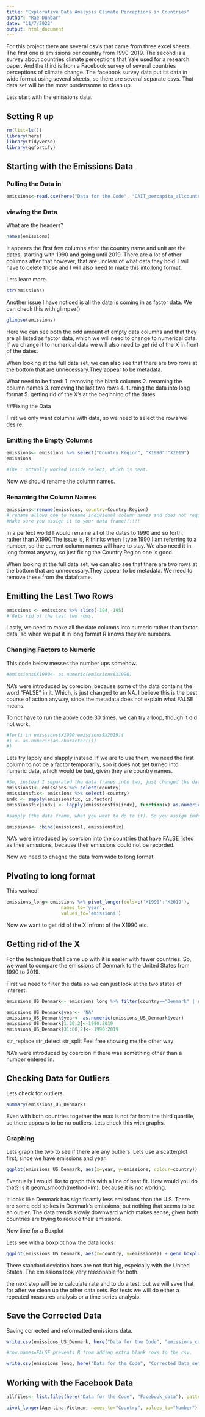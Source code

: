 ```yaml
---
title: "Explorative Data Analysis Climate Perceptions in Countries"
author: "Rae Dunbar"
date: "11/7/2022"
output: html_document
---
```

For this project there are several csv's that came from three excel sheets. The first one is emissions per country from 1990-2019. The second is a survey about countries climate perceptions that Yale used for a research paper. And the third is from a Facebook survey of several countries perceptions of climate change. The facebook survey data put its data in wide format using several sheets, so there are several separate csvs. That data set will be the most burdensome to clean up. 

Lets start with the emissions data.


## Setting R up

```r
rm(list=ls())
library(here)
library(tidyverse)
library(ggfortify)
```

## Starting with the Emissions Data

### Pulling the Data in

```r
emissions<-read.csv(here("Data for the Code", "CAIT_percapita_allcountries.csv"), stringsAsFactors = TRUE)
```

### viewing the Data

What are the headers?
```r
names(emissions)
```
It appears the first few columns after the country name and unit are the dates, starting with 1990 and going until 2019. There are a lot of other columns after that however, that are unclear of what data they hold. I will have to delete those and I will also need to make this into long format.

Lets learn more.

```r
str(emissions)
```
Another issue I have noticed is all the data is coming in as factor data. We can check this with glimpse()

```r
glimpse(emissions)
```
Here we can see both the odd amount of empty data columns and that they are all listed as factor data, which we will need to change to numerical data. If we change it to numerical data we will also need to get rid of the X in front of the dates. 

When looking at the full data set, we can also see that there are two rows at the bottom that are unnecessary.They appear to be metadata.

What need to be fixed:
1. removing the blank columns
2. renaming the column names
3. removing the last two rows
4. turning the data into long format
5. getting rid of the X's at the beginning of the dates

##Fixing the Data

First we only want columns with data, so we need to select the rows we desire.

### Emitting the Empty Columns
```r
emissions<- emissions %>% select("Country.Region", "X1990":"X2019")
emissions

#The : actually worked inside select, which is neat.
```
Now we should rename the column names. 

### Renaming the Column Names

```r
emissions<-rename(emissions, country=Country.Region)  
# rename allows one to rename individual column names and does not require the coder to type all of the columns.
#Make sure you assign it to your data frame!!!!!!
```
In a perfect world I would rename all of the dates to 1990 and so forth, rather than X1990.The issue is, R thinks when I type 1990 I am referring to a number, so the current column names will have to stay. We also need it in long format anyway, so just fixing the Country.Region one is good.

When looking at the full data set, we can also see that there are two rows at the bottom that are unnecessary.They appear to be metadata. We need to remove these from the dataframe. 

## Emitting the Last Two Rows
```r
emissions <- emissions %>% slice(-194,-195)
# Gets rid of the last two rows.
```

Lastly, we need to make all the date columns into numeric rather than factor data, so when we put it in long format R knows they are numbers. 

### Changing Factors to Numeric

This code below messes the number ups somehow.
```r
#emissions$X1990<- as.numeric(emissions$X1990)
```
NA's were introduced by corecion, because some of the data contains the word "FALSE" in it. Which, is just changed to an NA. I believe this is the best course of action anyway, since the metadata does not explain what FALSE means. 

To not have to run the above code 30 times, we can try a loop, though it did not work. 
```r
#for(i in emissions$X1990:emissions$X2019){
#i <- as.numeric(as.character(i))
#}
```

Lets try lapply and slapply instead.
If we are to use them, we need the first column to not be a factor temporarily, soo it does not get turned into numeric data, which would be bad, given they are country names.

```r
#So, instead I separated the data frames into two, just changed the data types of the data frame with the dates in them, and then used cbind to glue them back together into one dataframe! 
emissions1<- emissions %>% select(country)
emissionsfix<- emissions %>% select(-country)
indx <- sapply(emissionsfix, is.factor)
emissionsfix[indx] <- lapply(emissionsfix[indx], function(x) as.numeric(as.character(x)))

#sapply (the data frame, what you want to do to it). So you assign indx to all the columns that are factors in emissionsfix. And then lapply does what you want it to do to every single column. So you say I want you to work with emissionsfix[at the index indx] and then do this function, which is to make all of it to character and then to a number. You cannot go from factor to number.

emissions<- cbind(emissions1, emissionsfix)
```
NA's were introduced by coercion into the countries that have FALSE listed as their emissions, because their emissions could not be recorded.

Now we need to chagne the data from wide to long format.

## Pivoting to long format

This worked!
```r
emissions_long<-emissions %>% pivot_longer(cols=c('X1990':'X2019'),
                    names_to='year',
                    values_to='emissions')
```

Now we want to get rid of the X infront of the X1990 etc. 

## Getting rid of the X

For the technique that I came up with it is easier with fewer countries. So, we want to compare the emissions of Denmark to the United States from 1990 to 2019.

First we need to filter the data so we can just look at the two states of interest. 
```r
emissions_US_Denmark<- emissions_long %>% filter(country=="Denmark" | country =="United States")
```

```r

emissions_US_Denmark$year<- 'NA'
emissions_US_Denmark$year<- as.numeric(emissions_US_Denmark$year)
emissions_US_Denmark[1:30,2]<-1990:2019
emissions_US_Denmark[31:60,2]<- 1990:2019
```
 str_replace
 str_detect
 str_split 
 Feel free showing me the other way
 
NA's were introduced by coercion if there was something other than a number entered in. 

## Checking Data for Outliers

Lets check for outliers.
```r
summary(emissions_US_Denmark)
```
Even with both countries together the max is not far from the third quartile, so there appears to be no outliers. Lets check this with graphs.

### Graphing
Lets graph the two to see if there are any outliers.
Lets use a scatterplot first, since we have emissions and year. 
```r
ggplot(emissions_US_Denmark, aes(x=year, y=emissions, colour=country)) + geom_point()+ theme_bw()
```
Eventually I would like to graph this with a line of best fit. How would you do that? Is it geom_smooth(method=lm), because it is not working. 


It looks like Denmark has significantly less emissions than the U.S. There are some odd spikes in Denmark's emissions, but nothing that seems to be an outlier. The data trends slowly downward which makes sense, given both countries are trying to reduce their emissions.


Now time for a Boxplot

Lets see with a boxplot how the data looks


```r
ggplot(emissions_US_Denmark, aes(x=country, y=emissions)) + geom_boxplot()+ theme_bw()
```
There standard deviation bars are not that big, espeically with the United States. The emissions look very reasonable for both. 

the next step will be to calculate rate and to do a test, but we will save that for after we clean up the other data sets. For tests we will do either a repeated measures analysis or a time series analysis.


## Save the Corrected Data
Saving corrected and reformatted emissions data.
```r
write.csv(emissions_US_Denmark, here("Data for the Code", "emissions_corrected_US_Denmark.csv"), row.names=FALSE)

#row.names=FALSE prevents R from adding extra blank rows to the csv.

write.csv(emissions_long, here("Data for the Code", "Corrected_Data_sets", "emissions_corrected_all.csv"), row.names=FALSE)
```



## Working with the Facebook Data


```r
allfiles<- list.files(here("Data for the Code", "Facebook_data"), pattern="Facebook_2022")
```

```r
pivot_longer(Agentina:Vietnam, names_to="Country", values_to="Number")
```

```r

```


